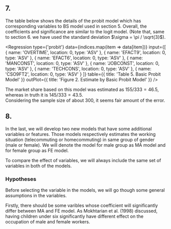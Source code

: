 
## 7.

The table below shows the details of the probit model which has corresponding variables to BS model used in section 5.
Overall, the coefficients and significance are similar to the logit model. (Note that, same to section 6. we have used the standard deviation $\sigma = \pi / \sqrt{3}$).

<Regression
  type={'probit'}
  data={indices.map(item => data[item])}
  input={[
    { name: 'OVERTIME', location: 0, type: 'ASV' },
    { name: 'EFACT9', location: 0, type: 'ASV' },
    { name: 'EFACT6', location: 0, type: 'ASV' },
    { name: 'MANCONST', location: 0, type: 'ASV' },
    { name: 'JOBCONST', location: 0, type: 'ASV' },
    { name: 'TECHCONS', location: 0, type: 'ASV' },
    { name: 'CSO9FT2', location: 0, type: 'ASV' }
  ]}
  table={{ title: 'Table 5. Basic Probit Model' }}
  outPlot={{ title: 'Figure 2. Estimate by Basic Probit Model' }}
/>

The market share based on this model was estimated as $155/333 = 46.5%$, whereas in truth it is $145/333 = 43.5%$.  
Considering the sample size of about 300, it seems fair amount of the error.

## 8.

In the last, we will develop two new models that have some additional variables or features. Those models respectively estimates the working situation (telecommuting or homecommuting) in same group of gender (male or female). We will denote the model for male group as MA model and for female group as FE model.

To compare the effect of variables, we will always include the same set of variables in both of the models.

### Hypotheses

Before selecting the variable in the models, we will go though some general assumptions in the variables.

Firstly, there should be some varibles whose coefficient will significantly differ between MA and FE model. As Mokhtarian et al. (1998) discussed, having children under six significantly have different effect on the occupation of male and female workers. 
